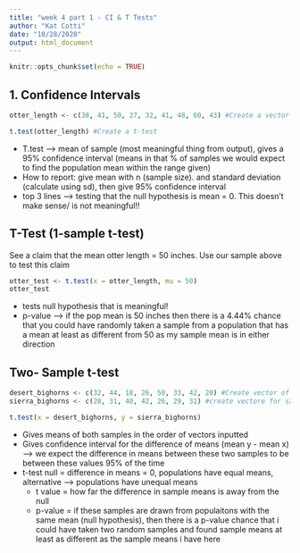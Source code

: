 ```yaml
---
title: "week 4 part 1 - CI & T Tests"
author: "Kat Cotti"
date: "10/28/2020"
output: html_document
---
```


```r
knitr::opts_chunk$set(echo = TRUE)
```

## 1. Confidence Intervals 

```r
otter_length <- c(38, 41, 50, 27, 32, 41, 48, 60, 43) #Create a vector for your sample - impt in actual research look at data visually to make sure a t-distribution & CI will make sense to describe pop 

t.test(otter_length) #Create a t-test 
```
- T.test --> mean of sample (most meaningful thing from output), gives a 95% confidence interval (means in that % of samples we would expect to find the population mean within the range given)
- How to report: give mean with n (sample size). and standard deviation (calculate using sd), then give 95% confidence interval 
- top 3 lines --> testing that the null hypothesis is mean = 0. This doesn't make sense/ is not meaningful!! 

## T-Test (1-sample t-test)

See a claim that the mean otter length = 50 inches. Use our sample above to test this claim 

```r
otter_test <- t.test(x = otter_length, mu = 50)
otter_test
```
- tests null hypothesis that is meaningful! 
- p-value -->  if the pop mean is 50 inches then there is a 4.44% chance that you could have randomly taken a sample from a population that has a mean at least as different from 50 as my sample mean is in either direction

## Two- Sample t-test

```r
desert_bighorns <- c(32, 44, 18, 26, 50, 33, 42, 20) #Create vector of sample1
sierra_bighorns <- c(28, 31, 40, 42, 26, 29, 31) #create vectore for sample 2

t.test(x = desert_bighorns, y = sierra_bighorns)
```
- Gives means of both samples in the order of vectors inputted
- Gives confidence interval for the difference of means (mean y - mean x) --> we expect the difference in means between these two samples to be between these values 95% of the time
- t-test null = difference in means = 0, populations have equal means, alternative --> populations have unequal means 
  - t value = how far the difference in sample means is away from the null 
  - p-value = if these samples are drawn from populaitons with the same mean (null hypothesis), then there is a p-value chance that i could have taken two random samples and found sample means at least as different as the sample means i have here 
